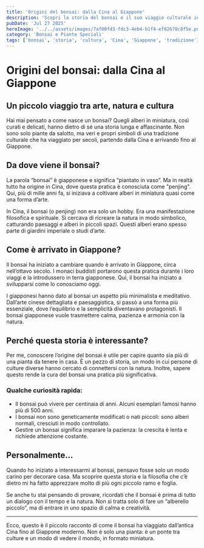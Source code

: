 ```yaml
---
title: 'Origini del bonsai: dalla Cina al Giappone'
description: 'Scopri la storia del bonsai e il suo viaggio culturale in Oriente.'
pubDate: 'Jul 27 2025'
heroImage: '../../assets/images/7af00fd3-fdc3-4eb4-b1f4-ef82678c8f5e.png'
category: 'Bonsai e Piante Speciali'
tags: ['bonsai', 'storia', 'cultura', 'Cina', 'Giappone', 'tradizione']
---
```


# Origini del bonsai: dalla Cina al Giappone

## Un piccolo viaggio tra arte, natura e cultura

Hai mai pensato a come nasce un bonsai? Quegli alberi in miniatura, così curati e delicati, hanno dietro di sé una storia lunga e affascinante. Non sono solo piante da salotto, ma veri e propri simboli di una tradizione culturale che ha viaggiato per secoli, partendo dalla Cina e arrivando fino al Giappone.

## Da dove viene il bonsai?

La parola “bonsai” è giapponese e significa “piantato in vaso”. Ma in realtà tutto ha origine in Cina, dove questa pratica è conosciuta come "penjing". Qui, più di mille anni fa, si iniziava a coltivare alberi in miniatura quasi come una forma d’arte.

In Cina, il bonsai (o penjing) non era solo un hobby. Era una manifestazione filosofica e spirituale. Si cercava di ricreare la natura in modo simbolico, catturando paesaggi e alberi in piccoli spazi. Questi alberi erano spesso parte di giardini imperiale o studi d’arte.

## Come è arrivato in Giappone?

Il bonsai ha iniziato a cambiare quando è arrivato in Giappone, circa nell’ottavo secolo. I monaci buddisti portarono questa pratica durante i loro viaggi e la introdussero in terra giapponese. Qui, il bonsai ha iniziato a svilupparsi come lo conosciamo oggi.

I giapponesi hanno dato al bonsai un aspetto più minimalista e meditativo. Dall’arte cinese dettagliata e paesaggistica, si passò a una forma più essenziale, dove l’equilibrio e la semplicità diventavano protagonisti. Il bonsai giapponese vuole trasmettere calma, pazienza e armonia con la natura.

## Perché questa storia è interessante?

Per me, conoscere l’origine del bonsai è utile per capire quanto sia più di una pianta da tenere in casa. È un pezzo di storia, un modo in cui persone di culture diverse hanno cercato di connettersi con la natura. Inoltre, sapere questo rende la cura del bonsai una pratica più significativa.

### Qualche curiosità rapida:

- Il bonsai può vivere per centinaia di anni. Alcuni esemplari famosi hanno più di 500 anni.
- I bonsai non sono geneticamente modificati o nati piccoli: sono alberi normali, cresciuti in modo controllato.
- Gestire un bonsai significa imparare la pazienza: la crescita è lenta e richiede attenzione costante.

## Personalmente...

Quando ho iniziato a interessarmi al bonsai, pensavo fosse solo un modo carino per decorare casa. Ma scoprire questa storia e la filosofia che c’è dietro mi ha fatto apprezzare molto di più ogni piccolo ramo e foglia.

Se anche tu stai pensando di provare, ricordati che il bonsai è prima di tutto un dialogo con il tempo e la natura. Non si tratta solo di fare un “alberello piccolo”, ma di entrare in uno spazio di calma e creatività.

---

Ecco, questo è il piccolo racconto di come il bonsai ha viaggiato dall’antica Cina fino al Giappone moderno. Non è solo una pianta: è un ponte tra culture e un modo di vedere il mondo, in formato miniatura.